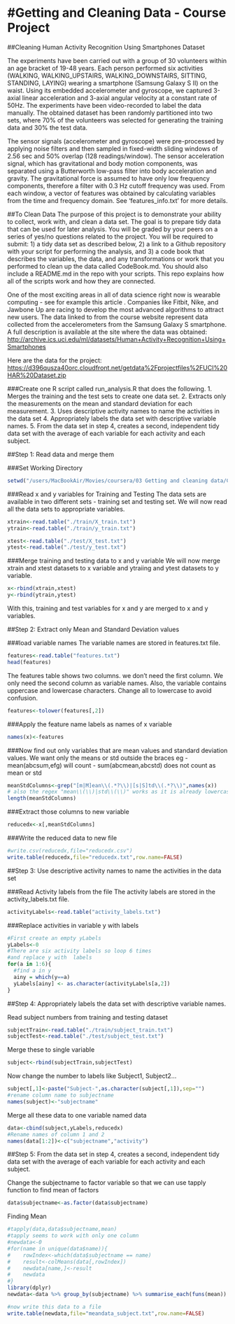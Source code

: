 #Getting and Cleaning Data - Course Project
===================================================
##Cleaning Human Activity Recognition Using Smartphones Dataset  
  
The experiments have been carried out with a group of 30 volunteers within an age bracket of 19-48 years. Each person performed six activities (WALKING, WALKING_UPSTAIRS, WALKING_DOWNSTAIRS, SITTING, STANDING, LAYING) wearing a smartphone (Samsung Galaxy S II) on the waist. Using its embedded accelerometer and gyroscope, we captured 3-axial linear acceleration and 3-axial angular velocity at a constant rate of 50Hz. The experiments have been video-recorded to label the data manually. The obtained dataset has been randomly partitioned into two sets, where 70% of the volunteers was selected for generating the training data and 30% the test data.  
  
The sensor signals (accelerometer and gyroscope) were pre-processed by applying noise filters and then sampled in fixed-width sliding windows of 2.56 sec and 50% overlap (128 readings/window). The sensor acceleration signal, which has gravitational and body motion components, was separated using a Butterworth low-pass filter into body acceleration and gravity. The gravitational force is assumed to have only low frequency components, therefore a filter with 0.3 Hz cutoff frequency was used. From each window, a vector of features was obtained by calculating variables from the time and frequency domain. See 'features_info.txt' for more details. 

##To Clean Data
The purpose of this project is to demonstrate your ability to collect, work with, and clean a data set. The goal is to prepare tidy data that can be used for later analysis. You will be graded by your peers on a series of yes/no questions related to the project. You will be required to submit: 1) a tidy data set as described below, 2) a link to a Github repository with your script for performing the analysis, and 3) a code book that describes the variables, the data, and any transformations or work that you performed to clean up the data called CodeBook.md. You should also include a README.md in the repo with your scripts. This repo explains how all of the scripts work and how they are connected. 

One of the most exciting areas in all of data science right now is wearable computing - see for example this article . Companies like Fitbit, Nike, and Jawbone Up are racing to develop the most advanced algorithms to attract new users. The data linked to from the course website represent data collected from the accelerometers from the Samsung Galaxy S smartphone. A full description is available at the site where the data was obtained: <http://archive.ics.uci.edu/ml/datasets/Human+Activity+Recognition+Using+Smartphones>

Here are the data for the project: <https://d396qusza40orc.cloudfront.net/getdata%2Fprojectfiles%2FUCI%20HAR%20Dataset.zip>

###Create one R script called run_analysis.R that does the following. 
1. Merges the training and the test sets to create one data set.
2. Extracts only the measurements on the mean and standard deviation for each measurement. 
3. Uses descriptive activity names to name the activities in the data set
4. Appropriately labels the data set with descriptive variable names. 
5. From the data set in step 4, creates a second, independent tidy data set with the average of each variable for each activity and each subject.

##Step 1: Read data and merge them

###Set Working Directory 
```r
setwd("/users/MacBookAir/Movies/coursera/03 Getting and cleaning data/Course project/UCI HAR Dataset/")
```

###Read x and y variables for Training and Testing 
The data sets are available in two different sets - training set and testing set. We will now read all the data sets to appropriate variables.
```r
xtrain<-read.table("./train/X_train.txt")
ytrain<-read.table("./train/y_train.txt")

xtest<-read.table("./test/X_test.txt")
ytest<-read.table("./test/y_test.txt")
```

###Merge training and testing data to x and y variable
We will now merge xtrain and xtest datasets to x variable and ytraiing and ytest datasets to y variable.
```r
x<-rbind(xtrain,xtest)
y<-rbind(ytrain,ytest)
```
With this, training and test variables for x and y are merged to x and y variables.

##Step 2: Extract only Mean and Standard Deviation values

###load variable names
The variable names are stored in features.txt file.
```r
features<-read.table("features.txt")
head(features)
```
The features table shows two columns. we don't need the first column. We only need the second column as variable names. Also, the variable contains uppercase and lowercase characters. Change all to lowercase to avoid confusion.
```r
features<-tolower(features[,2])
```
  


###Apply the feature name labels as names of x variable
```r
names(x)<-features
```




###Now find out only variables that are mean values and standard deviation values.
We want only the means or std outside the braces eg
 - mean(abcsum,efg) will count
 - sum(abcmean,abcstd) does not count as mean or std
```r
meanStdColumns<-grep("[m|M]ean\\(.*?\\)|[s|S]td\\(.*?\\)",names(x))
# also the regex "mean\\(\\)|std\\(\\)" works as it is already lowercase
length(meanStdColumns)
```

###Extract those columns to new variable
```r
reducedx<-x[,meanStdColumns]
```

###Write the reduced data to new file
```r
#write.csv(reducedx,file="reducedx.csv")
write.table(reducedx,file="reducedx.txt",row.name=FALSE)
```


##Step 3: Use descriptive activity names to name the activities in the data set

###Read Activity labels from the file
The activity labels are stored in the activity_labels.txt file.
```r
activityLabels<-read.table("activity_labels.txt")
```


###Replace activities in variable y with labels
```r
#First create an empty yLabels
yLabels<-0
#There are six activity labels so loop 6 times 
#and replace y with  labels
for(a in 1:6){
  #find a in y
  ainy = which(y==a)
  yLabels[ainy] <- as.character(activityLabels[a,2])
}
```

##Step 4: Appropriately labels the data set with descriptive variable names. 

Read subject numbers from training and testing dataset
```r
subjectTrain<-read.table("./train/subject_train.txt")
subjectTest<-read.table("./test/subject_test.txt")
```

Merge these to single variable
```r
subject<-rbind(subjectTrain,subjectTest)
```

Now change the number to labels like Subject1, Subject2...
```r
subject[,1]<-paste("Subject-",as.character(subject[,1]),sep="")
#rename column name to subjectname
names(subject)<-"subjectname"
```

Merge all these data to one variable named data
```r
data<-cbind(subject,yLabels,reducedx)
#Rename names of column 1 and 2
names(data[1:2])<-c("subjectname","activity")
```


##Step 5: From the data set in step 4, creates a second, independent tidy data set with the average of each variable for each activity and each subject.

Change the subjectname to factor variable so that we can use tapply function to find mean of factors
```r
data$subjectname<-as.factor(data$subjectname)
```

Finding Mean
```r
#tapply(data,data$subjectname,mean)
#tapply seems to work with only one column
#newdata<-0
#for(name in unique(data$name)){
#    rowIndex<-which(data$subjectname == name)
#    result<-colMeans(data[,rowIndex])
#    newdata[name,]<-result
#    newdata
#}
library(dplyr)
newdata<-data %>% group_by(subjectname) %>% summarise_each(funs(mean))

#now write this data to a file
write.table(newdata,file="meandata_subject.txt",row.name=FALSE)
```